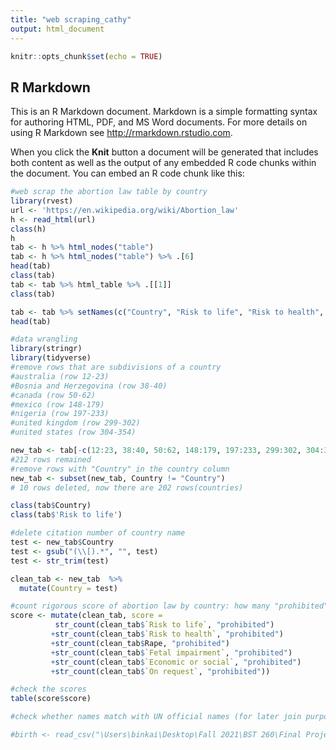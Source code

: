 ```yaml
---
title: "web scraping_cathy"
output: html_document
---
```


```r
knitr::opts_chunk$set(echo = TRUE)
```

## R Markdown

This is an R Markdown document. Markdown is a simple formatting syntax for authoring HTML, PDF, and MS Word documents. For more details on using R Markdown see <http://rmarkdown.rstudio.com>.

When you click the **Knit** button a document will be generated that includes both content as well as the output of any embedded R code chunks within the document. You can embed an R code chunk like this:

```r
#web scrap the abortion law table by country
library(rvest)
url <- 'https://en.wikipedia.org/wiki/Abortion_law'
h <- read_html(url)
class(h)
h
tab <- h %>% html_nodes("table")
tab <- h %>% html_nodes("table") %>% .[6]
head(tab)
class(tab)
tab <- tab %>% html_table %>% .[[1]] 
class(tab)

tab <- tab %>% setNames(c("Country", "Risk to life", "Risk to health", "Rape", "Fetal impairment", "Economic or social", "On request"))
head(tab)

```



```r
#data wrangling
library(stringr)
library(tidyverse)
#remove rows that are subdivisions of a country
#australia (row 12-23)
#Bosnia and Herzegovina (row 38-40)
#canada (row 50-62)
#mexico (row 148-179)
#nigeria (row 197-233)
#united kingdom (row 299-302)
#united states (row 304-354)

new_tab <- tab[-c(12:23, 38:40, 50:62, 148:179, 197:233, 299:302, 304:354),]
#212 rows remained
#remove rows with "Country" in the country column
new_tab <- subset(new_tab, Country != "Country")
# 10 rows deleted, now there are 202 rows(countries)

class(tab$Country)
class(tab$'Risk to life')

#delete citation number of country name 
test <- new_tab$Country
test <- gsub("(\\[).*", "", test)
test <- str_trim(test)

clean_tab <- new_tab  %>%
  mutate(Country = test)

#count rigorous score of abortion law by country: how many "prohibited" there are in each row (for each country)
score <- mutate(clean_tab, score = 
          str_count(clean_tab$`Risk to life`, "prohibited")
         +str_count(clean_tab$`Risk to health`, "prohibited")
         +str_count(clean_tab$Rape, "prohibited")
         +str_count(clean_tab$`Fetal impairment`, "prohibited")
         +str_count(clean_tab$`Economic or social`, "prohibited")
         +str_count(clean_tab$`On request`, "prohibited"))

#check the scores
table(score$score)

#check whether names match with UN official names (for later join purpose)

#birth <- read_csv("\Users\binkai\Desktop\Fall 2021\BST 260\Final Project\BST-260-Final-project\WPP2019_FERT_F03_CRUDE_BIRTH_RATE.csv")


```
